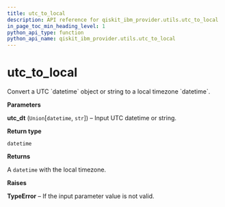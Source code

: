```yaml
---
title: utc_to_local
description: API reference for qiskit_ibm_provider.utils.utc_to_local
in_page_toc_min_heading_level: 1
python_api_type: function
python_api_name: qiskit_ibm_provider.utils.utc_to_local
---
```


<span id="utc-to-local" />

# utc\_to\_local

<Function id="qiskit_ibm_provider.utils.utc_to_local" isDedicatedPage={true} github="https://github.com/qiskit/qiskit-ibm-provider/tree/stable/0.7/qiskit_ibm_provider/utils/converters.py" signature="utc_to_local(utc_dt)">
  Convert a UTC `datetime` object or string to a local timezone `datetime`.

  **Parameters**

  **utc\_dt** (`Union`\[`datetime`, `str`]) – Input UTC datetime or string.

  **Return type**

  `datetime`

  **Returns**

  A `datetime` with the local timezone.

  **Raises**

  **TypeError** – If the input parameter value is not valid.
</Function>


